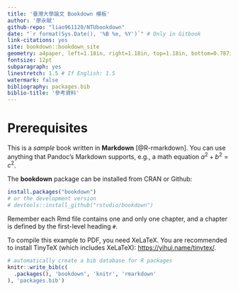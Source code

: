 ```yaml
--- 
title: '臺灣大學論文 Bookdown 模板'
author: '廖永賦'
github-repo: "liao961120/NTUbookdown"
date: "`r format(Sys.Date(), '%B %e, %Y')`" # Only in Gitbook
link-citations: yes
site: bookdown::bookdown_site
geometry: a4paper, left=1.18in, right=1.18in, top=1.18in, bottom=0.787in
fontsize: 12pt
subparagraph: yes
linestretch: 1.5 # If English: 1.5
watermark: false
bibliography: packages.bib
biblio-title: '參考資料'
---
```


# Prerequisites

This is a _sample_ book written in **Markdown** [@R-rmarkdown]. You can use anything that Pandoc's Markdown supports, e.g., a math equation $a^2 + b^2 = c^2$.

The **bookdown** package can be installed from CRAN or Github:

```r
install.packages("bookdown")
# or the development version
# devtools::install_github("rstudio/bookdown")
```

Remember each Rmd file contains one and only one chapter, and a chapter is defined by the first-level heading `#`.

To compile this example to PDF, you need XeLaTeX. You are recommended to install TinyTeX (which includes XeLaTeX): <https://yihui.name/tinytex/>.

```r
# automatically create a bib database for R packages
knitr::write_bib(c(
  .packages(), 'bookdown', 'knitr', 'rmarkdown'
), 'packages.bib')
```
